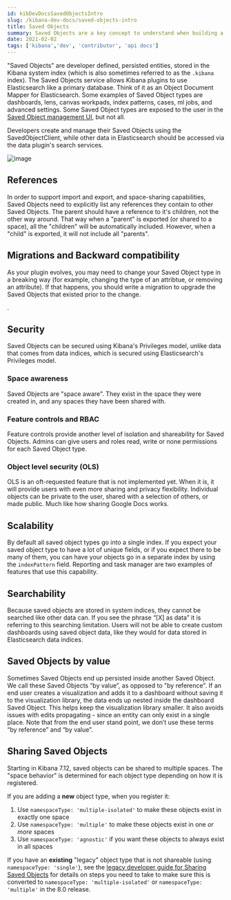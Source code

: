 ```yaml
---
id: kibDevDocsSavedObjectsIntro
slug: /kibana-dev-docs/saved-objects-intro
title: Saved Objects
summary: Saved Objects are a key concept to understand when building a Kibana plugin.
date: 2021-02-02
tags: ['kibana','dev', 'contributor', 'api docs']
---
```


"Saved Objects" are developer defined, persisted entities, stored in the Kibana system index (which is also sometimes referred to as the `.kibana` index).
The Saved Objects service allows Kibana plugins to use Elasticsearch like a primary database. Think of it as an Object Document Mapper for Elasticsearch.
 Some examples of Saved Object types are dashboards, lens, canvas workpads, index patterns, cases, ml jobs, and advanced settings. Some Saved Object types are 
 exposed to the user in the [Saved Object management UI](https://www.elastic.co/guide/en/kibana/current/managing-saved-objects.html), but not all.

Developers create and manage their Saved Objects using the SavedObjectClient, while other data in Elasticsearch should be accessed via the data plugin's search
services.

![image](../assets/saved_object_vs_data_indices.png)


<DocLink id="kibDevTutorialSavedObject" text="Tutorial: Register a new Saved Object type"/>

## References

In order to support import and export, and space-sharing capabilities, Saved Objects need to explicitly list any references they contain to other Saved Objects.
The parent should have a reference to it's children, not the other way around. That way when a "parent" is exported (or shared to a space),
 all the "children" will be automatically included. However, when a "child" is exported, it will not include all "parents".

<DocLink id="kibDevTutorialSavedObject" section="references" text="Learn how to define Saved Object references"/>

## Migrations and Backward compatibility

As your plugin evolves, you may need to change your Saved Object type in a breaking way (for example, changing the type of an attribtue, or removing
an attribute). If that happens, you should write a migration to upgrade the Saved Objects that existed prior to the change.

<DocLink id="kibDevTutorialSavedObject" section="migrations" text="How to write a migration"/>.

## Security

Saved Objects can be secured using Kibana's Privileges model, unlike data that comes from data indices, which is secured using Elasticsearch's Privileges model.

### Space awareness

Saved Objects are "space aware". They exist in the space they were created in, and any spaces they have been shared with.

### Feature controls and RBAC

Feature controls provide another level of isolation and shareability for Saved Objects. Admins can give users and roles read, write or none permissions for each Saved Object type.

### Object level security (OLS) 

OLS is an oft-requested feature that is not implemented yet. When it is, it will provide users with even more sharing and privacy flexibility. Individual
objects can be private to the user, shared with a selection of others, or made public. Much like how sharing Google Docs works.
 
## Scalability

By default all saved object types go into a single index. If you expect your saved object type to have a lot of unique fields, or if you expect there
to be many of them, you can have your objects go in a separate index by using the `indexPattern` field. Reporting and task manager are two 
examples of features that use this capability.

## Searchability

Because saved objects are stored in system indices, they cannot be searched like other data can. If you see the phrase “[X] as data” it is 
referring to this searching limitation. Users will not be able to create custom dashboards using saved object data, like they would for data stored
in Elasticsearch data indices.

## Saved Objects by value

Sometimes Saved Objects end up persisted inside another Saved Object. We call these Saved Objects “by value”, as opposed to "by
 reference". If an end user creates a visualization and adds it to a dashboard without saving it to the visualization 
 library, the data ends up nested inside the dashboard Saved Object. This helps keep the visualization library smaller. It also avoids
 issues with edits propagating - since an entity can only exist in a single place.
  Note that from the end user stand point, we don’t use these terms “by reference” and “by value”.

## Sharing Saved Objects

Starting in Kibana 7.12, saved objects can be shared to multiple spaces. The "space behavior" is determined for each object type depending
on how it is registered.

If you are adding a **new** object type, when you register it:

1. Use `namespaceType: 'multiple-isolated'` to make these objects exist in exactly one space
2. Use `namespaceType: 'multiple'` to make these objects exist in one *or more* spaces
3. Use `namespaceType: 'agnostic'` if you want these objects to always exist in all spaces

If you have an **existing** "legacy" object type that is not shareable (using `namespaceType: 'single'`), see the [legacy developer guide
for Sharing Saved Objects](https://www.elastic.co/guide/en/kibana/master/sharing-saved-objects.html) for details on steps you need to take
to make sure this is converted to `namespaceType: 'multiple-isolated'` or `namespaceType: 'multiple'` in the 8.0 release.
